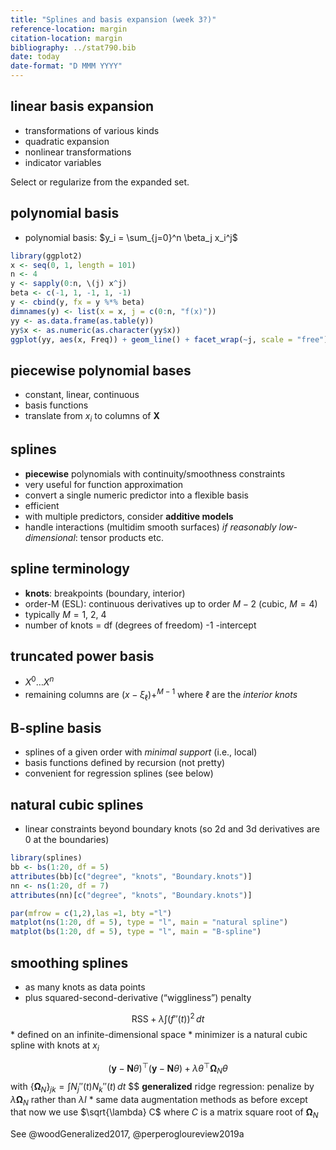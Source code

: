 ```yaml
---
title: "Splines and basis expansion (week 3?)"
reference-location: margin
citation-location: margin
bibliography: ../stat790.bib
date: today
date-format: "D MMM YYYY"
---
```


\newcommand{\B}{\mathbf B}
\newcommand{\D}{\mathbf D}
\newcommand{\GGamma}{\boldsymbol \Gamma}
\newcommand{\G}{\mathbf G}
\newcommand{\HH}{\mathbf H}
\newcommand{\I}{\mathbf I}
\newcommand{\N}{\mathbf N}
\newcommand{\Q}{\mathbf Q}
\newcommand{\R}{\mathbf R}
\newcommand{\U}{\mathbf U}
\newcommand{\V}{\mathbf V}
\newcommand{\W}{\mathbf W}
\newcommand{\X}{\mathbf X}
\newcommand{\Y}{\mathbf Y}
\newcommand{\Z}{\mathbf Z}
\newcommand{\bbeta}{\boldsymbol \beta}
\newcommand{\bzero}{\boldsymbol 0}
\newcommand{\eeta}{\boldsymbol \eta}
\newcommand{\OOmega}{\boldsymbol \Omega}
\newcommand{\hatmat}{\mathbf H}
\newcommand{\grad}{\mathbf g}
\newcommand{\p}{\mathbf p}
\newcommand{\uu}{\mathbf u}
\newcommand{\x}{\mathbf x}
\newcommand{\y}{\mathbf y}
\newcommand{\z}{\mathbf z}

<!-- typically renders in docs/ dir  -->

## linear basis expansion

* transformations of various kinds 
* quadratic expansion
* nonlinear transformations
* indicator variables

Select or regularize from the expanded set.

## polynomial basis

* polynomial basis: $y_i = \sum_{j=0}^n \beta_j x_i^j$

```r
library(ggplot2)
x <- seq(0, 1, length = 101)
n <- 4
y <- sapply(0:n, \(j) x^j)
beta <- c(-1, 1, -1, 1, -1)
y <- cbind(y, fx = y %*% beta)
dimnames(y) <- list(x = x, j = c(0:n, "f(x)"))
yy <- as.data.frame(as.table(y))
yy$x <- as.numeric(as.character(yy$x))
ggplot(yy, aes(x, Freq)) + geom_line() + facet_wrap(~j, scale = "free")
```

## piecewise polynomial bases

* constant, linear, continuous
* basis functions
* translate from $x_i$ to columns of $\X$

## splines

* **piecewise** polynomials with continuity/smoothness constraints
* very useful for function approximation
* convert a single numeric predictor into a flexible basis
* efficient
* with multiple predictors, consider **additive models**
* handle interactions (multidim smooth surfaces) *if reasonably low-dimensional*: tensor products etc.

## spline terminology

* **knots**: breakpoints (boundary, interior)
* order-M (ESL): continuous derivatives up to order $M-2$ (cubic, $M=4$)
* typically $M=1$, 2, 4
* number of knots = df (degrees of freedom) -1 -intercept

## truncated power basis

* $X^0 \ldots X^{n}$
* remaining columns are $(x-\xi_\ell)+^{M-1}$ where $\ell$ are the *interior knots*

## B-spline basis

* splines of a given order with *minimal support* (i.e., local)
* basis functions defined by recursion (not pretty)
* convenient for regression splines (see below)

## natural cubic splines

* linear constraints beyond boundary knots (so 2d and 3d derivatives are 0 at the boundaries)

```r
library(splines)
bb <- bs(1:20, df = 5)
attributes(bb)[c("degree", "knots", "Boundary.knots")]
nn <- ns(1:20, df = 7)
attributes(nn)[c("degree", "knots", "Boundary.knots")]
```

```r
par(mfrow = c(1,2),las =1, bty ="l")
matplot(ns(1:20, df = 5), type = "l", main = "natural spline")
matplot(bs(1:20, df = 5), type = "l", main = "B-spline")
```

## smoothing splines

* as many knots as data points
* plus squared-second-derivative ("wiggliness") penalty

$$
\textrm{RSS} + \lambda \int (f''(t))^2 \, dt
$$
* defined on an infinite-dimensional space
* minimizer is a natural cubic spline with knots at $x_i$

$$
(\y - \N  \theta)^\top (\y - \N \theta) + \lambda \theta^\top \OOmega_N \theta
$$
with $\{\OOmega_N\}_{jk} = \int N_j''(t) N_k''(t) \, dt$
$$
**generalized** ridge regression: penalize by $\lambda \OOmega_N$ rather than $\lambda I$
* same data augmentation methods as before except that now we use $\sqrt{\lambda} C$ where $C$ is a matrix
square root of $\OOmega_N$

See @woodGeneralized2017, @perperogloureview2019a

